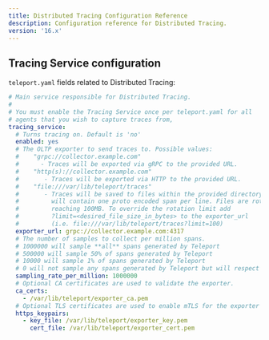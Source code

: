 ```yaml
---
title: Distributed Tracing Configuration Reference
description: Configuration reference for Distributed Tracing.
version: '16.x'
---
```


## Tracing Service configuration

`teleport.yaml` fields related to Distributed Tracing:

```yaml
# Main service responsible for Distributed Tracing.
#
# You must enable the Tracing Service once per teleport.yaml for all
# agents that you wish to capture traces from,
tracing_service:
  # Turns tracing on. Default is 'no'
  enabled: yes
  # The OLTP exporter to send traces to. Possible values:
  #    "grpc://collector.example.com"
  #      - Traces will be exported via gRPC to the provided URL.
  #    "http(s)://collector.example.com"
  #       - Traces will be exported via HTTP to the provided URL.
  #    "file:///var/lib/teleport/traces"
  #       - Traces will be saved to files within the provided directory. Each file
  #         will contain one proto encoded span per line. Files are rotated after
  #         reaching 100MB. To override the rotation limit add
  #         ?limit=<desired_file_size_in_bytes> to the exporter_url
  #         (i.e. file:///var/lib/teleport/traces?limit=100)
  exporter_url: grpc://collector.example.com:4317
  # The number of samples to collect per million spans.
  # 1000000 will sample **all** spans generated by Teleport
  # 500000 will sample 50% of spans generated by Teleport
  # 10000 will sample 1% of spans generated by Teleport
  # 0 will not sample any spans generated by Teleport but will respect any parent span's sampling.
  sampling_rate_per_million: 1000000
  # Optional CA certificates are used to validate the exporter.
  ca_certs:
    - /var/lib/teleport/exporter_ca.pem
  # Optional TLS certificates are used to enable mTLS for the exporter
  https_keypairs:
    - key_file: /var/lib/teleport/exporter_key.pem
      cert_file: /var/lib/teleport/exporter_cert.pem
```
